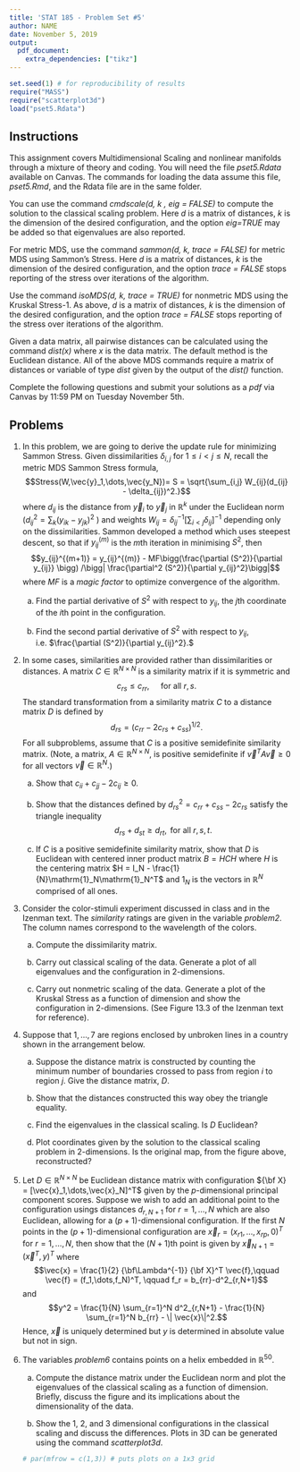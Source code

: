 ```yaml
--- 
title: 'STAT 185 - Problem Set #5'
author: NAME
date: November 5, 2019
output: 
  pdf_document:
    extra_dependencies: ["tikz"]
---
```

```r
set.seed(1) # for reproducibility of results
require("MASS")
require("scatterplot3d")
load("pset5.Rdata")
```
## Instructions {.tabset}
This assignment covers Multidimensional Scaling and nonlinear manifolds through a mixture of theory and coding.  You will need the file *pset5.Rdata* available on Canvas.  The commands for loading the data assume this file, *pset5.Rmd*, and the Rdata file are in the same folder.

You can use the command *cmdscale(d, k , eig = FALSE)* to compute the solution to the classical scaling problem. Here $d$ is a matrix of distances, $k$ is the dimension of the desired configuration, and the option *eig=TRUE* may be added so that eigenvalues are also reported.

For metric MDS, use the command *sammon(d, k, trace = FALSE)* for metric MDS using Sammon's Stress.  Here $d$ is a matrix of distances, $k$ is the dimension of the desired configuration, and the option *trace = FALSE* stops reporting of the stress over iterations of the algorithm.

Use the command *isoMDS(d, k, trace = TRUE)* for nonmetric MDS using the Kruskal Stress-1.  As above, $d$ is a matrix of distances, $k$ is the dimension of the desired configuration, and the option *trace = FALSE* stops reporting of the stress over iterations of the algorithm.

Given a data matrix, all pairwise distances can be calculated using the command *dist(x)* where $x$ is the data matrix. The default method is the Euclidean distance. All of the above MDS commands require a matrix of distances or variable of type *dist* given by the output of the *dist()* function.


Complete the following questions and submit your solutions as a *pdf* via Canvas by 11:59 PM on Tuesday November 5th.

## Problems

1.  In this problem, we are going to derive the update rule for minimizing Sammon Stress.  Given dissimilarities $\delta_{i,j}$ for $1\le i < j \le N$, recall the metric MDS Sammon Stress formula,
$$Stress(W,\vec{y}_1,\dots,\vec{y_N})= S = \sqrt{\sum_{i,j} W_{ij}(d_{ij} - \delta_{ij})^2.}$$
where $d_{ij}$ is the distance from $\vec{y}_i$ to $\vec{y}_j$ in $\mathbb{R}^k$ under the Euclidean norm ($d_{ij}^2 = \sum_{k}(y_{ik}-y_{jk})^2$ ) and weights $W_{ij} = \delta_{ij}^{-1}\bigg[\sum_{i<j} \delta_{ij} \bigg]^{-1}$ depending only on the dissimilarities.  Sammon developed a method which uses steepest descent, so that if $y_{ij}^{(m)}$ is the $m$th iteration in minimising $S^2$, then
$$y_{ij}^{(m+1)} = y_{ij}^{(m)} - MF\bigg(\frac{\partial (S^2)}{\partial y_{ij}} \bigg) /\bigg| \frac{\partial^2 (S^2)}{\partial y_{ij}^2}\bigg|$$
where $MF$ is a *magic factor* to optimize convergence of the algorithm.

    a. Find the partial derivative of $S^2$ with respect to $y_{ij}$, the $j$th coordinate of the $i$th point in the configuration.
    
    b. Find the second partial derivative of $S^2$ with respect to $y_{ij}$, i.e. $\frac{\partial (S^2)}{\partial y_{ij}^2}.$

2. In some cases, similarities are provided rather than dissimilarities or distances.  A matrix $C \in \mathbb{R}^{N\times N}$ is a similarity matrix if it is symmetric and $$c_{rs} \le c_{rr}, \quad \text{ for all } r,s.$$
The standard transformation from a similarity matrix $C$ to a distance matrix $D$ is defined by 
$$ d_{rs} = (c_{rr}- 2c_{rs}+c_{ss})^{1/2}.$$
For all subproblems, assume that $C$ is a positive semidefinite similarity matrix. (Note, a matrix, $A\in\mathbb{R}^{N\times N}$, is positive semidefinite if $\vec{v}^T A \vec{v} \ge 0$ for all vectors $\vec{v}\in\mathbb{R}^N.$)
    
    a. Show that $c_{ii}+c_{jj} - 2c_{ij} \ge 0.$
    
    b. Show that the distances defined by $d_{rs}^2 = c_{rr} + c_{ss} - 2c_{rs}$ satisfy the triangle inequality 
    $$d_{rs} + d_{st} \ge d_{rt}, \text{ for all } r,s,t.$$
    
    c. If $C$ is a positive semidefinite similarity matrix, show that $D$ is Euclidean with centered inner product matrix $B = H CH$ where $H$ is the centering matrix $H = I_N - \frac{1}{N}\mathrm{1}_N\mathrm{1}_N^T$ and $\mathrm{1}_N$ is the vectors in $\mathbb{R}^N$ comprised of all ones.
    

3.  Consider the color-stimuli experiment discussed in class and in the Izenman text.  The *similarity* ratings are given in the variable *problem2*. The column names correspond to the wavelength of the colors.
    
    a. Compute the dissimilarity matrix.
        
    b. Carry out classical scaling of the data.  Generate a plot of all eigenvalues and the configuration in 2-dimensions.
        
    c. Carry out nonmetric scaling of the data.  Generate a plot of the Kruskal Stress as a function of dimension and show the configuration in 2-dimensions. (See Figure 13.3 of the Izenman text for reference).
    
4.  Suppose that $1,\dots,7$ are regions enclosed by unbroken lines in a country shown in the arrangement below.  
\begin{figure}[!h]
\begin{center}
\begin{tikzpicture}
\foreach \r in {1,2}{
	\draw (0,0) circle (\r cm);
}
\draw (0,0) node{7};
\foreach \a in {1,...,6}{
	\draw[thick] (30+60*\a:1 ) -- (30+60*\a:2 );
	\draw (60*\a - 60 :1.5) node{\a};
}
\end{tikzpicture}
\end{center}
\end{figure}
    
    a. Suppose the distance matrix is constructed by counting the minimum number of boundaries crossed to pass from region $i$ to region $j$. Give the distance matrix, $D$.
    
    b.  Show that the distances constructed this way obey the triangle equality.
    
    c.  Find the eigenvalues in the classical scaling.  Is $D$ Euclidean?
    
    d.  Plot coordinates given by the solution to the classical scaling problem in 2-dimensions.  Is the original map, from the figure above, reconstructed?
    
    
5.   Let $D\in \mathbb{R}^{N\times N}$ be Euclidean distance matrix with configuration ${\bf X} = [\vec{x}_1,\dots,\vec{x}_N]^T$ given by the $p$-dimensional principal component scores.  Suppose we wish to add an additional point to the configuration usings distances $d_{r,N+1}$ for $r = 1,\dots,N$ which are also Euclidean, allowing for a $(p+1)$-dimensional configuration.  If the first $N$ points in the $(p+1)$-dimensional configuration are $\vec{x}_r = (x_{r1},\dots,x_{rp},0)^T$ for $r = 1,\dots,N,$ then show that the $(N+1)$th point is given by $\vec{x}_{N+1} = (\vec{x}^T,y)^T$ where
$$\vec{x} = \frac{1}{2} {\bf\Lambda^{-1}} {\bf X}^T \vec{f},\qquad \vec{f} = (f_1,\dots,f_N)^T, \qquad f_r = b_{rr}-d^2_{r,N+1}$$
and
$$y^2 = \frac{1}{N} \sum_{r=1}^N d^2_{r,N+1} - \frac{1}{N} \sum_{r=1}^N b_{rr} - \| \vec{x}\|^2.$$
Hence, $\vec{x}$ is uniquely determined but $y$ is determined in absolute value but not in sign.


6. The variables *problem6* contains points on a helix embedded in $\mathbb{R}^{50}$.  

    a.  Compute the distance matrix under the Euclidean norm and plot the eigenvalues of the classical scaling as a function of dimension.  Briefly, discuss the figure and its implications about the dimensionality of the data.
    
    b.  Show the 1, 2, and 3 dimensional configurations in the classical scaling and discuss the differences.  Plots in 3D can be generated using the command *scatterplot3d*.
    
    ```r
    # par(mfrow = c(1,3)) # puts plots on a 1x3 grid
    ```

